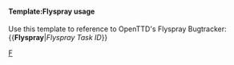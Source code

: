 <includeonly>{{en/GHIssue|{{{1}}}}}</includeonly><noinclude>
{{en/Flyspray|1}}
====Template:Flyspray usage====

{{en/Warning|Use [[Template:en/GHIssue]] for new issues.}}

Use this template to reference to OpenTTD's Flyspray Bugtracker:
<nowiki>{{</nowiki>'''Flyspray'''|''Flyspray Task ID''<nowiki>}}</nowiki>
[[Category:en/Link Templates|F]]</noinclude>